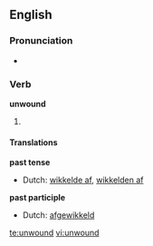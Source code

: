 ==English==

===Pronunciation===
*{{IPA|/ʌn'wɑʊnd/}}

===Verb===
'''unwound'''

# {{past tense of| to [[unwind]]}}

====Translations====
'''past tense'''
*Dutch: [[wikkelde af]], [[wikkelden af]]
'''past participle'''
*Dutch: [[afgewikkeld]]

[[te:unwound]]
[[vi:unwound]]